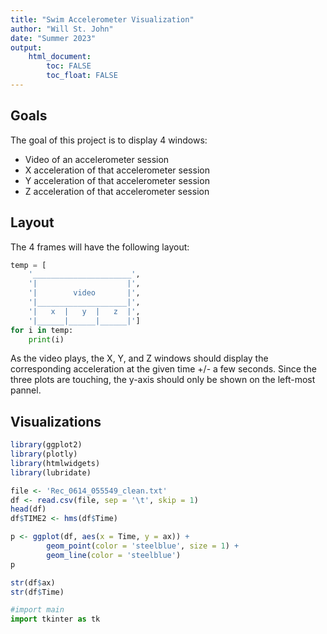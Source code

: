 ```yaml
---
title: "Swim Accelerometer Visualization"
author: "Will St. John"
date: "Summer 2023"
output: 
    html_document:
        toc: FALSE
        toc_float: FALSE
---
```

## Goals
The goal of this project is to display 4 windows:

- Video of an accelerometer session
- X acceleration of that accelerometer session
- Y acceleration of that accelerometer session
- Z acceleration of that accelerometer session

## Layout
The 4 frames will have the following layout:

```python
temp = [
    '______________________',
    '|                    |',
    '|        video       |',
    '|____________________|',
    '|   x  |   y  |   z  |',
    '|______|______|______|']
for i in temp:
    print(i)
```

As the video plays, the X, Y, and Z windows should display the corresponding acceleration at the given time +/- a few seconds. Since the three plots are touching, the y-axis should only be shown on the left-most pannel.

## Visualizations

```r
library(ggplot2)
library(plotly)
library(htmlwidgets)
library(lubridate)
```


```r
file <- 'Rec_0614_055549_clean.txt'
df <- read.csv(file, sep = '\t', skip = 1)
head(df)
df$TIME2 <- hms(df$Time)
```

```r
p <- ggplot(df, aes(x = Time, y = ax)) +
        geom_point(color = 'steelblue', size = 1) +
        geom_line(color = 'steelblue')
p
```


```r
str(df$ax)
str(df$Time)
```

```python
#import main
import tkinter as tk

```
